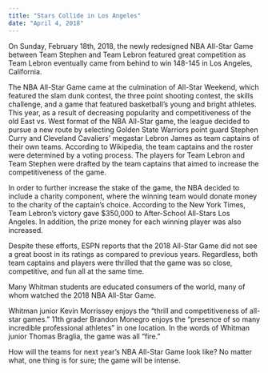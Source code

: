```yaml
---
title: "Stars Collide in Los Angeles"
date: "April 4, 2018"
---
```


On Sunday, February 18th, 2018, the newly redesigned NBA All-Star Game between Team Stephen and Team Lebron featured great competition as Team Lebron eventually came from behind to win 148-145 in Los Angeles, California.

The NBA All-Star Game came at the culmination of All-Star Weekend, which featured the slam dunk contest, the three point shooting contest, the skills challenge, and a game that featured basketball’s young and bright athletes. This year, as a result of decreasing popularity and competitiveness of the old East vs. West format of the NBA All-Star game, the league decided to pursue a new route by selecting Golden State Warriors point guard Stephen Curry and Cleveland Cavaliers’ megastar Lebron James as team captains of their own teams. According to Wikipedia, the team captains and the roster were determined by a voting process. The players for Team Lebron and Team Stephen were drafted by the team captains that aimed to increase the competitiveness of the game.

In order to further increase the stake of the game, the NBA decided to include a charity component, where the winning team would donate money to the charity of the captain’s choice. According to the New York Times, Team Lebron’s victory gave $350,000 to After-School All-Stars Los Angeles. In addition, the prize money for each winning player was also increased.

Despite these efforts, ESPN reports that the 2018 All-Star Game did not see a great boost in its ratings as compared to previous years. Regardless, both team captains and players were thrilled that the game was so close, competitive, and fun all at the same time.

Many Whitman students are educated consumers of the world, many of whom watched the 2018 NBA All-Star Game.

Whitman junior Kevin Morrissey enjoys the “thrill and competitiveness of all-star games.” 11th grader Brandon Monegro enjoys the “presence of so many incredible professional athletes” in one location. In the words of Whitman junior Thomas Braglia, the game was all “fire.”

How will the teams for next year’s NBA All-Star Game look like? No matter what, one thing is for sure; the game will be intense.